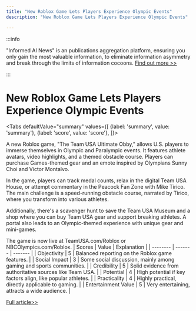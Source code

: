 ```yaml
---
title: "New Roblox Game Lets Players Experience Olympic Events"
description: "New Roblox Game Lets Players Experience Olympic Events"

---
```



:::info

"Informed AI News" is an publications aggregation platform, ensuring you only gain the most valuable information, to eliminate information asymmetry and break through the limits of information cocoons.  [Find out more >>](/)

:::

# New Roblox Game Lets Players Experience Olympic Events


<Tabs
	defaultValue="summary"
	values={[
	{label: 'summary', value: 'summary'},
	{label: 'score', value: 'score'},
]}>
<TabItem value="summary">


A new Roblox game, "The Team USA Ultimate Obby," allows U.S. players to immerse themselves in Olympic and Paralympic events. It features athlete avatars, video highlights, and a themed obstacle course. Players can purchase Games-themed gear and an emote inspired by Olympians Sunny Choi and Victor Montalvo.

In the game, players can track medal counts, relax in the digital Team USA House, or attempt commentary in the Peacock Fan Zone with Mike Tirico. The main challenge is a speed-running obstacle course, narrated by Tirico, where you transform into various athletes.

Additionally, there's a scavenger hunt to save the Team USA Museum and a shop where you can buy Team USA gear and support breaking athletes. A portal also leads to an Olympic-themed experience with unique gear and mini-games.

The game is now live at TeamUSA.com/Roblox or NBCOlympics.com/Roblox.
</TabItem>
<TabItem value="score">
	| Scores     | Value   | Explanation |
	| -------- | ------- | ------- |
	| Objectivity  | 5    | Balanced reporting on the Roblox game features.    |
	| Social Impact | 3     | Some social discussion, mainly among gaming and sports communities.    |
	| Credibility    | 5    | Solid evidence from authoritative sources like Team USA.    |
	| Potential    | 4    | High potential if key factors align, like popular athletes.    |
	| Practicality    | 4    | Highly practical, directly applicable to gaming.    |
	| Entertainment Value    | 5    | Very entertaining, attracts a wide audience.    |
</TabItem>
</Tabs>

[Full article>>](https://sea.mashable.com/games/33524/a-new-olympic-roblox-experience-featuring-mike-tirico-puts-you-in-athletes-shoes)
